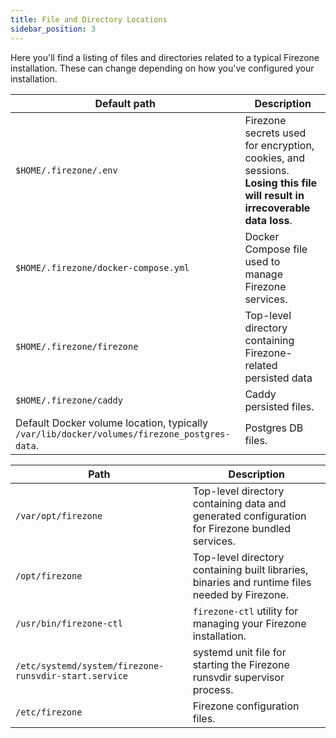 ```yaml
---
title: File and Directory Locations
sidebar_position: 3
---
```


Here you'll find a listing of files and directories related to a typical
Firezone installation. These can change depending on how you've configured
your installation.

<Tabs>
<TabItem label="Docker" value="docker" default>

| Default path                                                                                | Description                                                                                                               |
| ---                                                                                         | ---                                                                                                                       |
| `$HOME/.firezone/.env`                                                                      | Firezone secrets used for encryption, cookies, and sessions. **Losing this file will result in irrecoverable data loss**. |
| `$HOME/.firezone/docker-compose.yml`                                                        | Docker Compose file used to manage Firezone services.                                                                     |
| `$HOME/.firezone/firezone`                                                                  | Top-level directory containing Firezone-related persisted data                                                            |
| `$HOME/.firezone/caddy`                                                                     | Caddy persisted files.                                                                                                    |
| Default Docker volume location, typically `/var/lib/docker/volumes/firezone_postgres-data`. | Postgres DB files.                                                                                                        |

</TabItem>
<TabItem label="Omnibus" value="omnibus">

| Path                                                  | Description                                                                                    |
| ---                                                   | ---                                                                                            |
| `/var/opt/firezone`                                   | Top-level directory containing data and generated configuration for Firezone bundled services. |
| `/opt/firezone`                                       | Top-level directory containing built libraries, binaries and runtime files needed by Firezone. |
| `/usr/bin/firezone-ctl`                               | `firezone-ctl` utility for managing your Firezone installation.                                |
| `/etc/systemd/system/firezone-runsvdir-start.service` | systemd unit file for starting the Firezone runsvdir supervisor process.                       |
| `/etc/firezone`                                       | Firezone configuration files.                                                                  |

</TabItem>
</Tabs>
